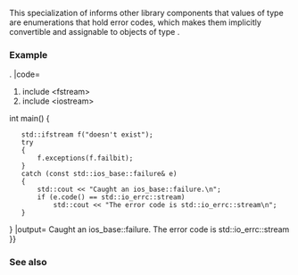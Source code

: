{{cpp/title|is_error_code_enum&lt;small&gt;&lt;std::io_errc&gt;&lt;/small&gt;}}
{{cpp/io/io_errc/navbar}}
{{dcl begin}}
{{dcl header|ios}}
{{dcl|since=c++11|
template&lt;&gt;
struct is_error_code_enum&lt;std::io_errc&gt; : public std::true_type {};
}}
{{dcl end}}

This specialization of {{lc|std::is_error_code_enum}} informs other library components that values of type {{lc|std::io_errc}} are enumerations that hold error codes, which makes them implicitly convertible and assignable to objects of type {{lc|std::error_code}}.

{{cpp/types/integral_constant/inherit2|{{c|true}}|bool}}

===Example===
{{example
|The comparison between {{c|e.code()}} and {{lc|std::io_errc::stream}} compiles because {{c|std::is_error_code_enum&lt;std::io_errc&gt;::value {{==}} true}}.
|code=
#include &lt;fstream&gt;
#include &lt;iostream&gt;

int main()
{
    std::ifstream f("doesn't exist");
    try
    {
        f.exceptions(f.failbit);
    }
    catch (const std::ios_base::failure&amp; e)
    {
        std::cout &lt;&lt; "Caught an ios_base::failure.\n";
        if (e.code() == std::io_errc::stream)
            std::cout &lt;&lt; "The error code is std::io_errc::stream\n";
    }
}
|output=
Caught an ios_base::failure.
The error code is std::io_errc::stream
}}

===See also===
{{dsc begin}}
{{dsc inc|cpp/error/error_code/dsc is_error_code_enum}}
{{dsc inc|cpp/error/dsc error_code}}
{{dsc inc|cpp/io/dsc io_errc}}
{{dsc end}}

{{langlinks|de|es|fr|it|ja|pt|ru|zh}}
